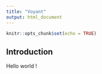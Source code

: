 ```yaml
---
title: "Voyant"
output: html_document
---
```


```r
knitr::opts_chunk$set(echo = TRUE)
```

## Introduction

Hello world !